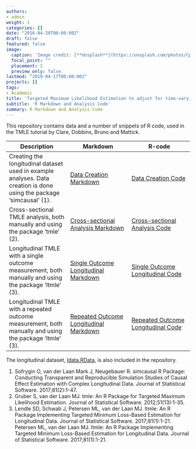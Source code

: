 ```yaml
---
authors:
- admin
weight: 1
categories: []
date: "2016-04-20T00:00:00Z"
draft: false
featured: false
image:
  caption: 'Image credit: [**Unsplash**](https://unsplash.com/photos/CpkOjOcXdUY)'
  focal_point: ""
  placement: 2
  preview_only: false
lastmod: "2019-04-17T00:00:00Z"
projects: []
tags:
- Academic
title: 'Targeted Maximum Likelihood Estimation to adjust for time-varying confounding – a tutorial paper'
subtitle: 'R Markdown and Analysis Code'
summary: R Markdown and Analysis Code
---
```


This repository contains data and a number of snippets of R code, used in the TMLE tutorial by Clare, Dobbins, Bruno and Mattick.

| Description | Markdown | R-code |
| --- | --- | --- |
| Creating the longitudinal dataset used in example analyses. Data creation is done using the package 'simcausal' (1). | [Data Creation Markdown](https://philipclare.github.io/Markdown/data-creation.nb.html) | [Data Creation Code](Code/data-creation.R) |
| Cross-sectional TMLE analysis, both manually and using the package 'tmle' (2). | [Cross-sectional Analysis Markdown](https://philipclare.github.io/Markdown/cross-sectional.nb.html) | [Cross-sectional Analysis Code](Code/cross-sectional.R) |
| Longitudinal TMLE with a single outcome measurement, both manually and using the package 'ltmle' (3). | [Single Outcome Longitudinal Markdown](https://philipclare.github.io/Markdown/long-single-y.nb.html) | [Single Outcome Longitudinal Code](Code/long-single-y.R) |
| Longitudinal TMLE with a repeated outcome measurement, both manually and using the package 'ltmle' (3). | [Repeated Outcome Longitudinal Markdown](https://philipclare.github.io/Markdown/long-repeated-y.nb.html) | [Repeated Outcome Longitudinal Code](Code/long-repeated-y.R) |

The longitudinal dataset, [ldata.RData](/ldata.RData), is also included in the repository.

1. Sofrygin O, van der Laan Mark J, Neugebauer R. simcausal R Package: Conducting Transparent and Reproducible Simulation Studies of Causal Effect Estimation with Complex Longitudinal Data. Journal of Statistical Software. 2017;81(2):1-47.
2. Gruber S, van der Laan MJ. tmle: An R Package for Targeted Maximum Likelihood Estimation. Journal of Statistical Software. 2012;51(13):1-35.
3. Lendle SD, Schwab J, Petersen ML, van der Laan MJ. ltmle: An R Package Implementing Targeted Minimum Loss-Based Estimation for Longitudinal Data. Journal of Statistical Software. 2017;81(1):1-21.
 Petersen ML, van der Laan MJ. ltmle: An R Package Implementing Targeted Minimum Loss-Based Estimation for Longitudinal Data. Journal of Statistical Software. 2017;81(1):1-21.